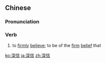 ==Chinese==
{{zh-forms}}

===Pronunciation===
{{zh-pron
|m=shēnxìn
|c=sam1 seon3
|h=pfs=chhṳ̂m-sin
|mn=chhim-sìn
|cat=v
}}

===Verb===
{{zh-verb}}

# to [[firmly]] [[believe]]; to be of the [[firm]] [[belief]] that

[[ko:深信]]
[[ja:深信]]
[[zh:深信]]